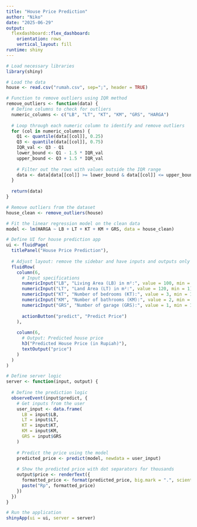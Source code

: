 ---
title: "House Price Prediction"
author: "Niko"
date: "2025-06-29"
output: 
  flexdashboard::flex_dashboard:
    orientation: rows
    vertical_layout: fill
runtime: shiny
---




```{r}
# Load necessary libraries
library(shiny)

# Load the data
house <- read.csv("rumah.csv", sep=";", header = TRUE)

# Function to remove outliers using IQR method
remove_outliers <- function(data) {
  # Define columns to check for outliers
  numeric_columns <- c("LB", "LT", "KT", "KM", "GRS", "HARGA")
  
  # Loop through each numeric column to identify and remove outliers
  for (col in numeric_columns) {
    Q1 <- quantile(data[[col]], 0.25)
    Q3 <- quantile(data[[col]], 0.75)
    IQR_val <- Q3 - Q1
    lower_bound <- Q1 - 1.5 * IQR_val
    upper_bound <- Q3 + 1.5 * IQR_val
    
    # Filter out the rows with values outside the IQR range
    data <- data[data[[col]] >= lower_bound & data[[col]] <= upper_bound, ]
  }
  
  return(data)
}

# Remove outliers from the dataset
house_clean <- remove_outliers(house)

# Fit the linear regression model on the clean data
model <- lm(HARGA ~ LB + LT + KT + KM + GRS, data = house_clean)

# Define UI for house prediction app
ui <- fluidPage(
  titlePanel("House Price Prediction"),
  
  # Adjust layout: remove the sidebar and have inputs and outputs only
  fluidRow(
    column(6,
      # Input specifications
      numericInput("LB", "Living Area (LB) in m²:", value = 100, min = 1),
      numericInput("LT", "Land Area (LT) in m²:", value = 120, min = 1),
      numericInput("KT", "Number of bedrooms (KT):", value = 3, min = 1),
      numericInput("KM", "Number of bathrooms (KM):", value = 2, min = 0),
      numericInput("GRS", "Number of garage (GRS):", value = 1, min = 1),
      
      actionButton("predict", "Predict Price")
    ),
    
    column(6,
      # Output: Predicted house price
      h3("Predicted House Price (in Rupiah)"),
      textOutput("price")
    )
  )
)

# Define server logic
server <- function(input, output) {
  
  # Define the prediction logic
  observeEvent(input$predict, {
    # Get inputs from the user
    user_input <- data.frame(
      LB = input$LB,
      LT = input$LT,
      KT = input$KT,
      KM = input$KM,
      GRS = input$GRS
    )
    
    # Predict the price using the model
    predicted_price <- predict(model, newdata = user_input)
    
    # Show the predicted price with dot separators for thousands
    output$price <- renderText({
      formatted_price <- format(predicted_price, big.mark = ".", scientific = FALSE)
      paste("Rp", formatted_price)
    })
  })
}

# Run the application
shinyApp(ui = ui, server = server)
```
